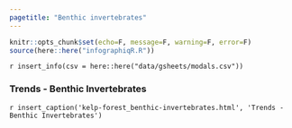 ```yaml
---
pagetitle: "Benthic invertebrates"
---
```


```r
knitr::opts_chunk$set(echo=F, message=F, warning=F, error=F)
source(here::here("infographiqR.R"))
```

`r insert_info(csv = here::here("data/gsheets/modals.csv"))`


### Trends - Benthic Invertebrates
`r insert_caption('kelp-forest_benthic-invertebrates.html', 'Trends - Benthic Invertebrates')`